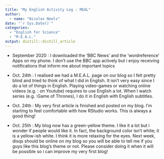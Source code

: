 ```yaml
---
title: "My English Activity Log : MEAL"
author:
  - name: "Nicolas Neels" 
date: "`r Sys.Date()`"
categories:
  - "English for Science"
  - "M.E.A.L."
output: distill::distill_article
---
```


- September 2020 : I downloaded the 'BBC News' and the 'wordreference' Apps on my phone. I don't use the BBC app actively but i enjoy receiving notifications that inform me about important topics

- Oct. 24th : I realised we had a M.E.A.L. page on our blog so I felt pretty blind and tried to think of what I did in English. It isn't very easy since I do a lot of things in English. Playing video-games or watching online videos (e.g. : on Youtube) requires to use English a lot. When I watch series (e.g. :Game of Thrones), I do it in English with English subtitles.

- Oct. 24th : My very first article is finished and posted on my blog. I'm starting to feel comfortable with how RStudio works. This is always a good thing!

- Oct. 25th : My blog now has a green-yellow theme. I like it a lot but i wonder if people would like it. In fact, the background color isn't white; it is a yellow-ish white. I think it is more relaxing for the eyes. Next week, disqs should be online on my blog so you will be able to tell me if you guys like this blog's theme or not. Please consider doing it when it will be possible so i can improve my very first blog!
